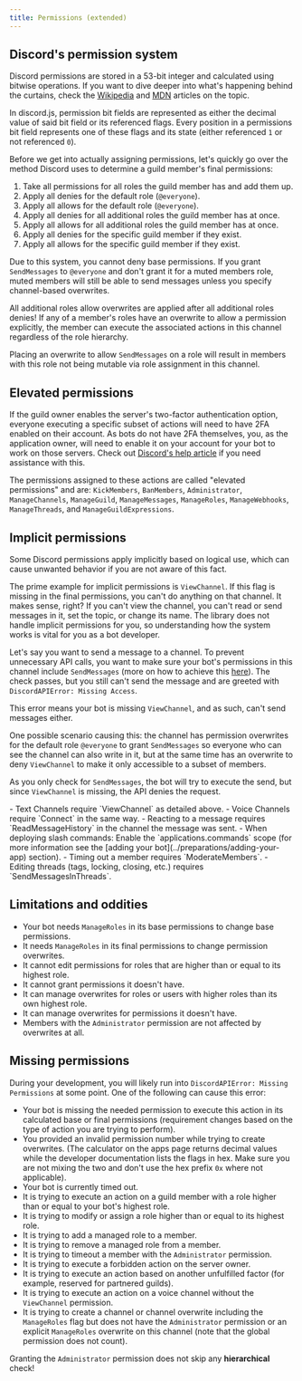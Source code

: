 ```yaml
---
title: Permissions (extended)
---
```


## Discord's permission system

Discord permissions are stored in a 53-bit integer and calculated using bitwise operations. If you want to dive deeper into what's happening behind the curtains, check the [Wikipedia](https://en.wikipedia.org/wiki/Bit_field) and [MDN](https://developer.mozilla.org/en-US/docs/Web/JavaScript/Reference/Operators/Bitwise_Operators) articles on the topic.

In discord.js, permission bit fields are represented as either the decimal value of said bit field or its referenced flags.
Every position in a permissions bit field represents one of these flags and its state (either referenced `1` or not referenced `0`).

Before we get into actually assigning permissions, let's quickly go over the method Discord uses to determine a guild member's final permissions:

1. Take all permissions for all roles the guild member has and add them up.
2. Apply all denies for the default role (`@everyone`).
3. Apply all allows for the default role (`@everyone`).
4. Apply all denies for all additional roles the guild member has at once.
5. Apply all allows for all additional roles the guild member has at once.
6. Apply all denies for the specific guild member if they exist.
7. Apply all allows for the specific guild member if they exist.

Due to this system, you cannot deny base permissions. If you grant `SendMessages` to `@everyone` and don't grant it for a muted members role, muted members will still be able to send messages unless you specify channel-based overwrites.

All additional roles allow overwrites are applied after all additional roles denies! If any of a member's roles have an overwrite to allow a permission explicitly, the member can execute the associated actions in this channel regardless of the role hierarchy.

Placing an overwrite to allow `SendMessages` on a role will result in members with this role not being mutable via role assignment in this channel.

## Elevated permissions

If the guild owner enables the server's two-factor authentication option, everyone executing a specific subset of actions will need to have 2FA enabled on their account. As bots do not have 2FA themselves, you, as the application owner, will need to enable it on your account for your bot to work on those servers.
Check out [Discord's help article](https://support.discord.com/hc/articles/219576828) if you need assistance with this.

The permissions assigned to these actions are called "elevated permissions" and are:
`KickMembers`, `BanMembers`, `Administrator`, `ManageChannels`, `ManageGuild`, `ManageMessages`, `ManageRoles`, `ManageWebhooks`, `ManageThreads`, and `ManageGuildExpressions`.

## Implicit permissions

Some Discord permissions apply implicitly based on logical use, which can cause unwanted behavior if you are not aware of this fact.

The prime example for implicit permissions is `ViewChannel`. If this flag is missing in the final permissions, you can't do anything on that channel. It makes sense, right? If you can't view the channel, you can't read or send messages in it, set the topic, or change its name.
The library does not handle implicit permissions for you, so understanding how the system works is vital for you as a bot developer.

Let's say you want to send a message to a channel. To prevent unnecessary API calls, you want to make sure your bot's permissions in this channel include `SendMessages` (more on how to achieve this [here](./permissions#checking-for-permissions)). The check passes, but you still can't send the message and are greeted with `DiscordAPIError: Missing Access`.

This error means your bot is missing `ViewChannel`, and as such, can't send messages either.

One possible scenario causing this: the channel has permission overwrites for the default role `@everyone` to grant `SendMessages` so everyone who can see the channel can also write in it, but at the same time has an overwrite to deny `ViewChannel` to make it only accessible to a subset of members.

As you only check for `SendMessages`, the bot will try to execute the send, but since `ViewChannel` is missing, the API denies the request.

<Callout title='Causes for "Missing Access"'>
	- Text Channels require `ViewChannel` as detailed above. - Voice Channels require `Connect` in the same way. -
	Reacting to a message requires `ReadMessageHistory` in the channel the message was sent. - When deploying slash
	commands: Enable the `applications.commands` scope (for more information see the [adding your
	bot](../preparations/adding-your-app) section). - Timing out a member requires `ModerateMembers`. - Editing threads
	(tags, locking, closing, etc.) requires `SendMessagesInThreads`.
</Callout>

## Limitations and oddities

- Your bot needs `ManageRoles` in its base permissions to change base permissions.
- It needs `ManageRoles` in its final permissions to change permission overwrites.
- It cannot edit permissions for roles that are higher than or equal to its highest role.
- It cannot grant permissions it doesn't have.
- It can manage overwrites for roles or users with higher roles than its own highest role.
- It can manage overwrites for permissions it doesn't have.
- Members with the `Administrator` permission are not affected by overwrites at all.

## Missing permissions

During your development, you will likely run into `DiscordAPIError: Missing Permissions` at some point. One of the following can cause this error:

- Your bot is missing the needed permission to execute this action in its calculated base or final permissions (requirement changes based on the type of action you are trying to perform).
- You provided an invalid permission number while trying to create overwrites. (The calculator on the apps page returns decimal values while the developer documentation lists the flags in hex. Make sure you are not mixing the two and don't use the hex prefix `0x` where not applicable).
- Your bot is currently timed out.
- It is trying to execute an action on a guild member with a role higher than or equal to your bot's highest role.
- It is trying to modify or assign a role higher than or equal to its highest role.
- It is trying to add a managed role to a member.
- It is trying to remove a managed role from a member.
- It is trying to timeout a member with the `Administrator` permission.
- It is trying to execute a forbidden action on the server owner.
- It is trying to execute an action based on another unfulfilled factor (for example, reserved for partnered guilds).
- It is trying to execute an action on a voice channel without the `ViewChannel` permission.
- It is trying to create a channel or channel overwrite including the `ManageRoles` flag but does not have the `Administrator` permission or an explicit `ManageRoles` overwrite on this channel (note that the global permission does not count).

<Callout type="warn">Granting the `Administrator` permission does not skip any **hierarchical** check!</Callout>
